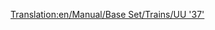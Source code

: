 [[Translation:en/Manual/Base Set/Trains/UU '37']]
{{ru/Перевод|en/Manual/Base Set/Trains/UU '37'|1}}
{{en/Manual/Base Set/Trains/Trains|Image=[[File:en/Manual/Base Set/Trains/Uu37.png]]
|Cost=£19,921 ($39.842)
|Speed=144 km/h (90 mph)
|Weight=101 t
|Power= 1,750 hp (1.305 kW)
|Annual=£1,828 ($3.656)
|Designed=1959
|Lifespan=20
|Capacity=N/A
|Description=No description has been written for this train yet. If you know something about this train, feel free to edit this page and add it!
|Real-life=This is a renamed version of the [https://www.wikipedia.org/wiki/British Rail Class 37 British Rail Class 37].
}}
